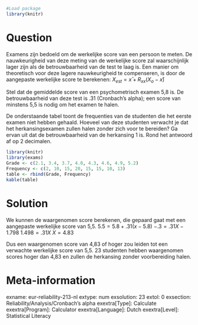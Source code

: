 ```r
#Load package
library(knitr)
```

Question
========
Examens zijn bedoeld om de werkelijke score van een persoon te meten. De nauwkeurigheid van deze meting van de werkelijke score zal waarschijnlijk lager zijn als de betrouwbaarheid van de test te laag is. Een manier om theoretisch voor deze lagere nauwkeurigheid te compenseren, is door de aangepaste werkelijke score te berekenen: $X_{est} = x̄ + R_{xx}(X_o-x̄)$

Stel dat de gemiddelde score van een psychometrisch examen 5,8 is. De betrouwbaarheid van deze test is .31 (Cronbach's alpha); een score van minstens 5,5 is nodig om het examen te halen.

De onderstaande tabel toont de frequenties van de studenten die het eerste examen niet hebben gehaald. Hoeveel van deze studenten verwacht je dat het herkansingsexamen zullen halen zonder zich voor te bereiden? Ga ervan uit dat de betrouwbaarheid van de herkansing 1 is. Rond het antwoord af op 2 decimalen.


```r
library(knitr)
library(exams)
Grade <- c(2.1, 3.4, 3.7, 4.0, 4.3, 4.6, 4.9, 5.2)
Frequency <- c(2, 10, 15, 20, 15, 15, 10, 13)
table <- rbind(Grade, Frequency)
kable(table)
```


Solution
========
We kunnen de waargenomen score berekenen, die gepaard gaat met een aangepaste werkelijke score van 5,5.
$5.5 = 5.8 + .31(x - 5.8)$
$-.3 = .31X - 1.798$
$1.498 = .31X$
$X = 4.83$

Dus een waargenomen score van 4,83 of hoger zou leiden tot een verwachte werkelijke score van 5,5. 23 studenten hebben waargenomen scores hoger dan 4,83 en zullen de herkansing zonder voorbereiding halen.


Meta-information
================
exname: eur-reliability-213-nl
extype: num
exsolution: 23
extol: 0
exsection: Reliability/Analysis/Cronbach's alpha
exextra[Type]: Calculate
exextra[Program]: Calculator
exextra[Language]: Dutch
exextra[Level]: Statistical Literacy
